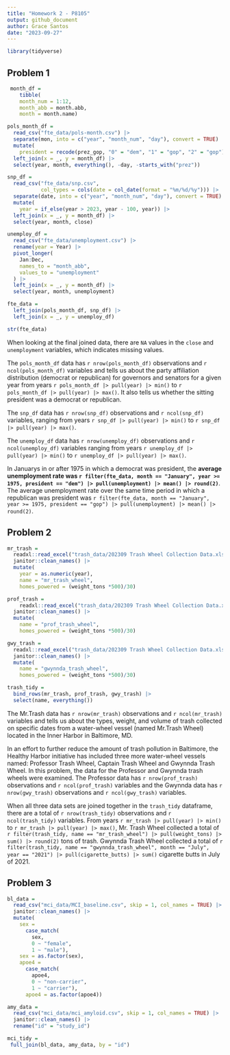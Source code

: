 ```yaml
---
title: "Homework 2 - P8105"
output: github_document
author: Grace Santos 
date: "2023-09-27"
---
```



```r
library(tidyverse)
```


## Problem 1 

```r
 month_df = 
    tibble(
    month_num = 1:12, 
    month_abb = month.abb, 
    month = month.name)

pols_month_df = 
  read_csv("fte_data/pols-month.csv") |> 
  separate(mon, into = c("year", "month_num", "day"), convert = TRUE) |> 
  mutate(
    president = recode(prez_gop, "0" = "dem", "1" = "gop", "2" = "gop")) |> 
  left_join(x = _, y = month_df) |> 
  select(year, month, everything(), -day, -starts_with("prez"))
```

```r
snp_df = 
  read_csv("fte_data/snp.csv",
           col_types = cols(date = col_date(format = "%m/%d/%y"))) |> 
  separate(date, into = c("year", "month_num", "day"), convert = TRUE) |> 
  mutate(
    year = if_else(year > 2023, year - 100, year)) |> 
  left_join(x = _, y = month_df) |> 
  select(year, month, close)
```

```r
unemploy_df = 
  read_csv("fte_data/unemployment.csv") |> 
  rename(year = Year) |> 
  pivot_longer(
    Jan:Dec,
    names_to = "month_abb",
    values_to = "unemployment"
  ) |> 
  left_join(x = _, y = month_df) |> 
  select(year, month, unemployment)
```

```r
fte_data = 
  left_join(pols_month_df, snp_df) |> 
  left_join(x = _, y = unemploy_df)

str(fte_data)
```

When looking at the final joined data, there are `NA` values in the `close` and `unemployment` variables, which indicates missing values. 

The `pols_month_df` data has `r nrow(pols_month_df)` observations and `r ncol(pols_month_df)` variables and tells us about the party affiliation distribution (democrat or republican) for governors and senators for a given year from years `r pols_month_df |> pull(year) |> min()` to `r pols_month_df |> pull(year) |> max()`. It also tells us whether the sitting president was a democrat or republican. 

The `snp_df` data has `r nrow(snp_df)` observations and `r ncol(snp_df)` variables, ranging from years `r snp_df |> pull(year) |> min()` to `r snp_df |> pull(year) |> max()`. 

The `unemploy_df` data has `r nrow(unemploy_df)` observations and `r ncol(unemploy_df)` variables ranging from years `r unemploy_df |> pull(year) |> min()` to `r unemploy_df |> pull(year) |> max()`. 

In Januarys in or after 1975 in which a democrat was president, the **average unemployment rate was `r filter(fte_data, month == "January", year >= 1975, president == "dem") |> pull(unemployment) |> mean() |> round(2)`**.  The average unemployment rate over the same time period in which a republican was president was `r filter(fte_data, month == "January", year >= 1975, president == "gop") |> pull(unemployment) |> mean() |> round(2)`.


## Problem 2 
```r
mr_trash = 
  readxl::read_excel("trash_data/202309 Trash Wheel Collection Data.xlsx", sheet = "Mr. Trash Wheel", range = "A2:M586") |> 
  janitor::clean_names() |> 
  mutate(
    year = as.numeric(year), 
    name = "mr_trash_wheel",
    homes_powered = (weight_tons *500)/30)

prof_trash = 
    readxl::read_excel("trash_data/202309 Trash Wheel Collection Data.xlsx", sheet = "Professor Trash Wheel", range = "A2:L108") |> 
  janitor::clean_names() |> 
  mutate(
    name = "prof_trash_wheel",
    homes_powered = (weight_tons *500)/30)

gwy_trash = 
  readxl::read_excel("trash_data/202309 Trash Wheel Collection Data.xlsx", sheet = "Gwynnda Trash Wheel", range = "A2:K157") |> 
  janitor::clean_names() |>
  mutate(
    name = "gwynnda_trash_wheel",
    homes_powered = (weight_tons *500)/30)

trash_tidy = 
  bind_rows(mr_trash, prof_trash, gwy_trash) |> 
  select(name, everything())
```

The Mr.Trash data has `r nrow(mr_trash)` observations and `r ncol(mr_trash)` variables and tells us about the types, weight, and volume of trash collected on specific dates from a water-wheel vessel (named Mr.Trash Wheel) located in the Inner Harbor in Baltimore, MD.  

In an effort to further reduce the amount of trash pollution in Baltimore, the Healthy Harbor initiative has included three more water-wheel vessels named: Professor Trash Wheel, Captain Trash Wheel and Gwynnda Trash Wheel. In this problem, the data for the Professor and Gwynnda trash wheels were examined. The Professor data has `r nrow(prof_trash)` observations and `r ncol(prof_trash)` variables and the Gwynnda data has `r nrow(gwy_trash)` observations and `r ncol(gwy_trash)` variables.

When all three data sets are joined together in the `trash_tidy` dataframe, there are a total of `r nrow(trash_tidy)` observations and `r ncol(trash_tidy)` variables. From years `r mr_trash |> pull(year) |> min()` to `r mr_trash |> pull(year) |> max()`, Mr. Trash Wheel collected a total of `r filter(trash_tidy, name == "mr_trash_wheel") |> pull(weight_tons) |> sum() |> round(2)` tons of trash. Gwynnda Trash Wheel collected a total of `r filter(trash_tidy, name == "gwynnda_trash_wheel", month == "July", year == "2021") |> pull(cigarette_butts) |> sum()` cigarette butts in July of 2021. 


## Problem 3 
```r
bl_data = 
  read_csv("mci_data/MCI_baseline.csv", skip = 1, col_names = TRUE) |> 
  janitor::clean_names() |> 
  mutate(
    sex = 
      case_match(
        sex, 
        0 ~ "female",
        1 ~ "male"),
    sex = as.factor(sex),
    apoe4 = 
      case_match(
        apoe4, 
        0 ~ "non-carrier",
        1 ~ "carrier"),
      apoe4 = as.factor(apoe4))

amy_data = 
  read_csv("mci_data/mci_amyloid.csv", skip = 1, col_names = TRUE) |> 
  janitor::clean_names() |> 
  rename("id" = "study_id")

mci_tidy = 
 full_join(bl_data, amy_data, by = "id")
```

